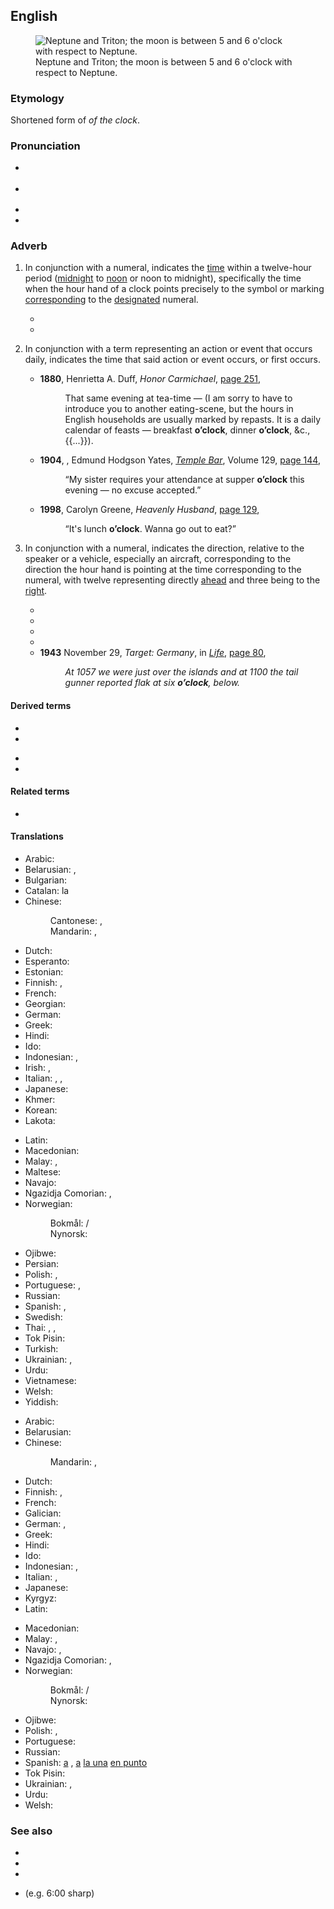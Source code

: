 ==English==
[[File:Neptune and Tritron - GPN-2000-000442.jpg|right|thumb|Neptune and Triton; the moon is between 5 and 6 o'clock with respect to Neptune.]]

===Etymology===
Shortened form of ''of the clock''.

===Pronunciation===
* {{a|UK}} {{IPA|en|/əˈklɒk/|/əʊˈklɒk/}}
* {{a|US}} {{IPA|en|/əˈklɑk/|/oʊˈklɑk/}}
* {{audio|en|En-us-o'clock.ogg|Audio (US)}}
* {{rhymes|en|ɒk}}

===Adverb===
{{en-adv|-|head=[[o']][[clock]]}}

# {{lb|en|modifying a numeral, one to twelve}} In conjunction with a numeral, indicates the [[time]] within a twelve-hour period ([[midnight]] to [[noon]] or noon to midnight), specifically the time when the hour hand of a clock points precisely to the symbol or marking [[corresponding]] to the [[designated]] numeral.
#: {{ux|en|We are expected to be there at six '''o'clock''' in the morning!}}
#: {{ux|en|It is two '''o'clock'''.}}
#: {{ux|en|(''rare'', ''nonstandard'') What '''o'clock''' is it?}}
#* {{quote-book|en|year=1892|year_published='''2011'''|edition=HTML|author=Sir {{w|Arthur Conan Doyle}}|title={{w|The Adventures of Sherlock Holmes}}|url=http://www.gutenberg.org/files/1661/1661-h/1661-h.htm|publisher={{w|The Gutenberg Project}}|passage=I say, Watson, what '''o'clock''' is it?}}
#* {{quote-book|en|year=1935|author=[https://www.goodreads.com/author/show/288354.George_Goodchild George Goodchild]
|title=Death on the Centre Court|chapter=5
|passage=By one '''o'clock''' the place was choc-a-bloc. […] The restaurant was packed, and the promenade between the two main courts and the subsidiary courts was thronged with healthy-looking youngish people, drawn to the Mecca of tennis from all parts of the country.}}
# {{lb|en|jocular}} In conjunction with a term representing an action or event that occurs daily, indicates the time that said action or event occurs, or first occurs.
#* '''1880''', Henrietta A. Duff, ''Honor Carmichael'', [http://books.google.com/books?id=ivMBAAAAQAAJ&q=%22dinner+o%27clock%22&dq=%22dinner+o%27clock%22&hl=en&ei=R_cqTsPtNorsrQfb74WyDQ&sa=X&oi=book_result&ct=result&resnum=7&ved=0CEkQ6AEwBg page 251],
#*: That same evening at tea-time — (I am sorry to have to introduce you to another eating-scene, but the hours in English households are usually marked by repasts. It is a daily calendar of feasts — breakfast '''o’clock''', dinner '''o’clock''', &c.,{{...}}).
#* '''1904''', {{w|George Augustus Sala}}, Edmund Hodgson Yates, ''[[w:Temple Bar (magazine)|Temple Bar]]'', Volume 129, [http://books.google.com/books?id=OU83AAAAMAAJ&q=%22supper+o%27clock%22&dq=%22supper+o%27clock%22&hl=en&ei=hvEqTu3eOcHsrAf4w_mxDQ&sa=X&oi=book_result&ct=result&resnum=5&ved=0CDoQ6AEwBA page 144],
#*: “My sister requires your attendance at supper '''o’clock''' this evening — no excuse accepted.”
#* '''1998''', Carolyn Greene, ''Heavenly Husband'', [http://books.google.com/books?id=ovdrZZmRa_wC&q=%22lunch|luncheon+o%27clock%22&dq=%22lunch|luncheon+o%27clock%22&hl=en&ei=0PUqTuaZIc3JrAfZ3bSyDQ&sa=X&oi=book_result&ct=result&resnum=6&ved=0CD0Q6AEwBQ page 129],
#*: “It's lunch '''o’clock'''. Wanna go out to eat?”
# {{lb|en|with a numeral, one to twelve}} In conjunction with a numeral, indicates the direction, relative to the speaker or a vehicle, especially an aircraft, corresponding to the direction the hour hand is pointing at the time corresponding to the numeral, with twelve representing directly [[ahead]] and three being to the [[right]].
#* {{quote-book|en|title=Birding around the year: when to find birds in North America|author=Aileen R. Lotz|year=1989|passage=It's at nine '''o'clock''' about two feet in from the edge of the branch. You need to know your "''o'clocks''" (nondigital) to spot birds.}}
#* {{quote-book|en|title=The Wellness book|page=86|author=Herbert Benson|coauthors=Eileen M. Stuart, Harvard Medical School. Mind/Body Medical Institute|year=1992|passage=Without moving your head, move your gaze upward to look at twelve '''o’clock'''. Now look down at six '''o’clock'''. Repeat three times, then blink several times, and rest with your eyes closed.}}
#* {{quote-book|en|title=Laboratory outlines in biology--VI|page=22|author=Peter Abramoff|coauthors=Robert G. Thomson|year=1994|passage=Thus, you could tell them to "look at three '''o'clock'''," or "look just off-center toward nine '''o'clock'''," and so forth. Alternatively, in some microscopes a thin black line appears to cut across the field of view}}
#* {{quote-book|en|title=Bird watching for dummies|author=Bill Thompson|year=1997|passage=Three '''o'clock''' and nine '''o'clock''' would be at the outer right and outer left sides of the tree, respectively, and so on. The clock technique is a very helpful way for one bird watcher to direct others to a hard-to-spot perched bird.}}
#* '''1943''' November 29, ''Target: Germany'', in ''[[w:Life (magazine)|Life]]'', [http://books.google.com/books?id=DVcEAAAAMBAJ&pg=PA80&dq=%22flak%22+-intitle:flak&hl=en&ei=4jkpTujsJYjMmAWg8p2ZDA&sa=X&oi=book_result&ct=result&resnum=2&ved=0CCwQ6AEwATgU#v=onepage&q=%22flak%22%20-intitle%3Aflak&f=false page 80],
#*: ''At 1057 we were just over the islands and at 1100 the tail gunner reported flak at six '''o’clock''', below.''

====Derived terms====
{{rel-top|terms derived from o'clock}}
* {{l|en|beer o'clock}}
* {{l|en|o'clockish}}
{{rel-mid}}
* {{l|en|stupid o'clock}}
* {{l|en|wine o'clock}}
{{rel-bottom}}

====Related terms====
* {{l|en|five o'clock shadow}}

====Translations====
{{trans-top|indication of time (''the translations below are of "one o’clock"'')}}
* Arabic: {{t|ar|اَلسَّاعَة اَلْوَاحِدَة|f}}
* Belarusian: {{t|be|гадзі́на|f}} {{qualifier|the number is omitted for one o'clock}}, {{t|be|пе́ршая|f}}
* Bulgarian: {{t|bg|еди́н часа́}}
* Catalan: la {{t+|ca|una|f}}
* Chinese:
*: Cantonese: {{t|yue|[[一]][[點鐘]]|sc=Hani}}, {{t|yue|[[一]][[点钟]]|tr=jat1 dim2 zung1|sc=Hani}}
*: Mandarin: {{t|cmn|[[一]][[點鐘]]|sc=Hani}}, {{t|cmn|[[一]][[点钟]]|tr=yī diǎnzhōng|sc=Hani}}
* Dutch: {{t|nl|één [[uur]]}}
* Esperanto: {{t|eo|la unua}}
* Estonian: {{t|et|[[kell]] [[üks]]}}
* Finnish: {{t|fi|[[kello]] [[yksi]]}}, {{t+|fi|yksi}}
* French: {{t|nl|une [[heure]]}}
* Georgian: {{t|fr|პირველი საათი}}
* German: {{t|de|ein [[Uhr]]}}
* Greek: {{t|el|μία η ώρα|f}}
* Hindi: {{t|hi|एक बजा}}
* Ido: {{t|io|un kloko}}
* Indonesian: {{t|id|jam satu}}, {{t|id|pukul satu}}
* Irish: {{t+|ga|a}} {{t+|ga|aon|alt=haon}} {{t|ga|a chlog}}, {{t|ga|a haon a chlog}}
* Italian: {{t|it|l'una}}, {{t|it|l'una [[in punto]]}}, {{t+|it|l'una [[esatta]]}}
* Japanese: {{t+|ja|一時|tr=[[いちじ]], ichiji|sc=Jpan}}
* Khmer: {{t+|km|ម៉ោង|tr=maong muəy|alt=ម៉ោងមួយ|sc=Khmr}}
* Korean: {{t+|ko|한시|tr=han-si}}
* Lakota: {{t|lkt|mázaškaŋškaŋ}}
{{trans-mid}}
* Latin: {{t|la|[[prima]] [[hora]]}}
* Macedonian: {{t|mk|[[еден]] [[часот]}}
* Malay: {{t|ms|pukul satu}}, {{t|ms|jam satu}}
* Maltese: {{t|mt|is-siegħa bumm}}
* Navajo: {{t|nv|tʼááłáhádi azlį́į́ʼ}}
* Ngazidja Comorian: {{t|zdj|saya fukare}}, {{t|zdj|saa fukare}}
* Norwegian:
*: Bokmål: {{t+|nb|klokka}} / {{t+|nb|klokken}} {{t+|nb|ett}}
*: Nynorsk: {{t|nn|klokka}} {{t|nn|eitt}}
* Ojibwe: {{t|oj|ingo-diba'iganed}}
* Persian: {{t|fa|ساعت یک|tr=sâ'at yek|sc=fa-Arab}}
* Polish: {{t|pl|pierwsza|f}}, {{t|pl|godzina pierwsza|f}}
* Portuguese: {{t|pt|[[uma]] [[hora]]}}, {{t|pt|[[uma]] ([[hora]]) [[em ponto]]}}
* Russian: {{t+|ru|час|m}} {{qualifier|the number is omitted for one o'clock}}
* Spanish: {{t|es|la [[una#Spanish|una]]}}, {{t|es|la [[una]] [[en punto]]}}
* Swedish: {{t+|sv|klockan}} {{t+|sv|ett}}
* Thai: {{t|th|หนึ่งนาฬิกา|tr=nèung naalígaa}}, {{t|th|ตีหนึ่งครึ่ง|tr=dtee nèung}} {{qualifier|1 a.m.}}, {{t|th|บ่ายโมง|tr=bàai mohng}} {{qualifier|1 p.m.}}
* Tok Pisin: {{t|tpi|wanpela kilok}}
* Turkish: {{t|tr|[[saat]] bir}}
* Ukrainian: {{t+|uk|годи́на|f|sc=Cyrl}} {{qualifier|the number is omitted for one o'clock}}, {{t|uk|пе́рша|f|sc=Cyrl}}
* Urdu: {{t|ur|ایک بجا|tr=ek bajā|sc=ur-Arab}}
* Vietnamese: {{t|vi|một giờ}}
* Welsh: {{t|cy|[[un]] [[o'r gloch]]}}
* Yiddish: {{t+|yi|זייגער|alt=איינס אַזייגער}}
{{trans-bottom}}

{{trans-top|''the translations below are of "at one o’clock"''}}
* Arabic: {{t|ar|اَلسَّاعَة اَلْوَاحِدَة|f}}
* Belarusian: {{t|be|ў гадзі́ну}}
* Chinese:
*: Mandarin: {{t|cmn|[[一]][[點鐘]]|sc=Hani}}, {{t|cmn|[[一]][[点钟]]|sc=Hani|tr=yī diǎnzhōng}}
* Dutch: {{t+|nl|om één [[uur]]}}
* Finnish: {{t|fi|[[kello]] [[yhdeltä]]}}, {{t|fi|yhdeltä}}
* French: {{t|fr|à une heure}}
* Galician: {{t|gl|á unha|f}}
* German: {{t|de|um 1 Uhr}}, {{t|de|um eins}}
* Greek: {{t|el|στις μία η ώρα}}
* Hindi: {{t|hi|एक बजे}}
* Ido: {{t|io|un kloke}}
* Indonesian: {{t|id|pada pukul satu}}, {{t|id|pada jam satu}}
* Italian: {{t|it|[[l']][[una]] [[in punto]]}}, {{t|it|[[l']][[una]] [[esatta]]}}
* Japanese: {{t+|ja|一時|tr=いちじに, ichiji ni|alt=一時に|sc=Jpan}}
* Kyrgyz: {{t|ky|саатта|sc=Cyrl}}
* Latin: {{t|la|primae horae}}
{{trans-mid}}
* Macedonian: {{t|mk|во еден часот}}
* Malay: {{t|ms|pada pukul satu}}, {{t|ms|pada jam satu}}
* Navajo: {{t|nv|tʼááłáhádi oolkił}}, {{t|nv|tʼááłáhádigo}}
* Ngazidja Comorian: {{t|zdj|saya fukare}}, {{t|zdj|saa fukare}}
* Norwegian:
*: Bokmål: {{t+|nb|klokka}} / {{t+|nb|klokken}} {{t+|nb|ett}}
*: Nynorsk: {{t|nn|klokka}} {{t|nn|eitt}}
* Ojibwe: {{t|oj|ingo-diba'iganeg}}
* Polish: {{t|pl|o pierwszej|f}}, {{t|pl|o godzinie pierwszej|f}}
* Portuguese: {{t|pt|[[à]] [[uma]] ([[hora]])}}
* Russian: {{t|ru|[[в]] [[час]]}}
* Spanish: [[a]] {{t|es|la una|f}}, [[a]] [[la una]] [[en punto]]
* Tok Pisin: {{t|tpi|wanpela kilok}}
* Ukrainian: {{t|uk|у годи́ну}}, {{t|uk|о пе́ршій}}
* Urdu: {{t|ur|ایک بجے|tr=ek baje|sc=ur-Arab}}
* Welsh: {{l|cy|am}} {{t|cy|un o'r gloch}}
{{trans-bottom}}

===See also===
* {{l|en|Appendix:O'clock|Appendix:O’clock}}
* {{l|en|Appendix:Time}}
* {{projectlink|wikipedia|Clock position}}
* {{l|en|sharp}} (e.g. 6:00 sharp)

{{cln|en|contractions}}